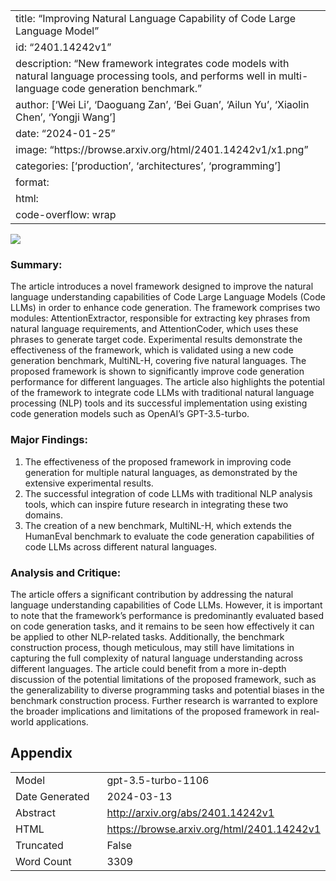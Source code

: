 
---
title: "Improving Natural Language Capability of Code Large Language Model"
id: "2401.14242v1"
description: "New framework integrates code models with natural language processing tools, and performs well in multi-language code generation benchmark."
author: ['Wei Li', 'Daoguang Zan', 'Bei Guan', 'Ailun Yu', 'Xiaolin Chen', 'Yongji Wang']
date: "2024-01-25"
image: "https://browse.arxiv.org/html/2401.14242v1/x1.png"
categories: ['production', 'architectures', 'programming']
format:
  html:
    code-overflow: wrap
---

![](https://browse.arxiv.org/html/2401.14242v1/x1.png)

### Summary:
The article introduces a novel framework designed to improve the natural language understanding capabilities of Code Large Language Models (Code LLMs) in order to enhance code generation. The framework comprises two modules: AttentionExtractor, responsible for extracting key phrases from natural language requirements, and AttentionCoder, which uses these phrases to generate target code. Experimental results demonstrate the effectiveness of the framework, which is validated using a new code generation benchmark, MultiNL-H, covering five natural languages. The proposed framework is shown to significantly improve code generation performance for different languages. The article also highlights the potential of the framework to integrate code LLMs with traditional natural language processing (NLP) tools and its successful implementation using existing code generation models such as OpenAI’s GPT-3.5-turbo.

### Major Findings:
1. The effectiveness of the proposed framework in improving code generation for multiple natural languages, as demonstrated by the extensive experimental results.
2. The successful integration of code LLMs with traditional NLP analysis tools, which can inspire future research in integrating these two domains.
3. The creation of a new benchmark, MultiNL-H, which extends the HumanEval benchmark to evaluate the code generation capabilities of code LLMs across different natural languages.

### Analysis and Critique:
The article offers a significant contribution by addressing the natural language understanding capabilities of Code LLMs. However, it is important to note that the framework's performance is predominantly evaluated based on code generation tasks, and it remains to be seen how effectively it can be applied to other NLP-related tasks. Additionally, the benchmark construction process, though meticulous, may still have limitations in capturing the full complexity of natural language understanding across different languages. The article could benefit from a more in-depth discussion of the potential limitations of the proposed framework, such as the generalizability to diverse programming tasks and potential biases in the benchmark construction process. Further research is warranted to explore the broader implications and limitations of the proposed framework in real-world applications.

## Appendix

|          |          |
|----------|----------|
| Model     | gpt-3.5-turbo-1106       |
| Date Generated     | 2024-03-13       |
| Abstract | [http://arxiv.org/abs/2401.14242v1](http://arxiv.org/abs/2401.14242v1)        |
| HTML     | [https://browse.arxiv.org/html/2401.14242v1](https://browse.arxiv.org/html/2401.14242v1)       |
| Truncated       | False       |
| Word Count       | 3309       |